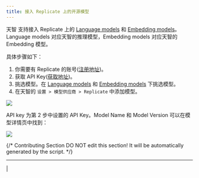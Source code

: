 ```yaml
---
title: 接入 Replicate 上的开源模型
---
```



天智 支持接入 Replicate 上的 [Language models](https://replicate.com/collections/language-models) 和 [Embedding models](https://replicate.com/collections/embedding-models)。Language models 对应天智的推理模型，Embedding models 对应天智的 Embedding 模型。

具体步骤如下：

1. 你需要有 Replicate 的账号([注册地址](https://replicate.com/signin?next=/docs))。
2. 获取 API Key([获取地址](https://replicate.com/account/api-tokens))。
3. 挑选模型。在 [Language models](https://replicate.com/collections/language-models) 和 [Embedding models](https://replicate.com/collections/embedding-models) 下挑选模型。
4. 在天智的 `设置 > 模型供应商 > Replicate` 中添加模型。

![](https://assets-docs.dify.ai/dify-enterprise-mintlify/zh_CN/development/models-integration/b11aa84eb58e4457b47696f077389e37.png)

API key 为第 2 步中设置的 API Key。Model Name 和 Model Version 可以在模型详情页中找到：

![](https://assets-docs.dify.ai/dify-enterprise-mintlify/zh_CN/development/models-integration/95e2ad371c82ef7ef641192f2bf1a1f8.png)

{/*
Contributing Section
DO NOT edit this section!
It will be automatically generated by the script.
*/}

---

[  ](https://github.com/langgenius/dify-docs/edit/main/zh-hans/development/models-integration/replicate.mdx) | [  ](https://github.com/langgenius/dify-docs/issues/new?template=docs.yml)

